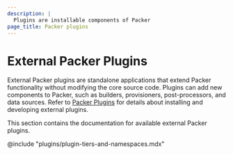 ```yaml
---
description: |
  Plugins are installable components of Packer
page_title: Packer plugins
---
```


# External Packer Plugins

External Packer plugins are standalone applications that extend Packer functionality without modifying the core source code. Plugins can add new components to Packer, such as builders, provisioners, post-processors, and data sources. Refer to [Packer Plugins](/packer/docs/plugins) for details about installing and developing external plugins.

This section contains the documentation for available external Packer plugins.

@include "plugins/plugin-tiers-and-namespaces.mdx"
